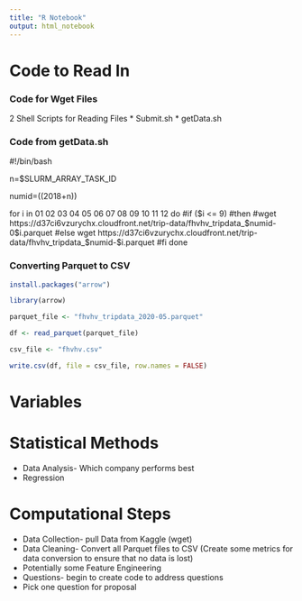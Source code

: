```yaml
---
title: "R Notebook"
output: html_notebook
---
```


# Code to Read In

### Code for Wget Files

2 Shell Scripts for Reading Files
* Submit.sh
* getData.sh

### Code from getData.sh
#!/bin/bash

n=$SLURM_ARRAY_TASK_ID


numid=$((2018+$n))

for i in 01 02 03 04 05 06 07 08 09 10 11 12
do
#if ($i <= 9)
#then
#wget https://d37ci6vzurychx.cloudfront.net/trip-data/fhvhv_tripdata_$numid-0$i.parquet
#else
wget https://d37ci6vzurychx.cloudfront.net/trip-data/fhvhv_tripdata_$numid-$i.parquet
#fi
done

### Converting Parquet to CSV

```r
install.packages("arrow")

library(arrow)

```

```r
parquet_file <- "fhvhv_tripdata_2020-05.parquet"

df <- read_parquet(parquet_file)

csv_file <- "fhvhv.csv"

write.csv(df, file = csv_file, row.names = FALSE)

```

# Variables


# Statistical Methods

* Data Analysis- Which company performs best
* Regression



# Computational Steps 

* Data Collection- pull Data from Kaggle (wget)
* Data Cleaning- Convert all Parquet files to CSV (Create some metrics for data conversion to ensure that no data is lost)
* Potentially some Feature Engineering
* Questions- begin to create code to address questions
* Pick one question for proposal

